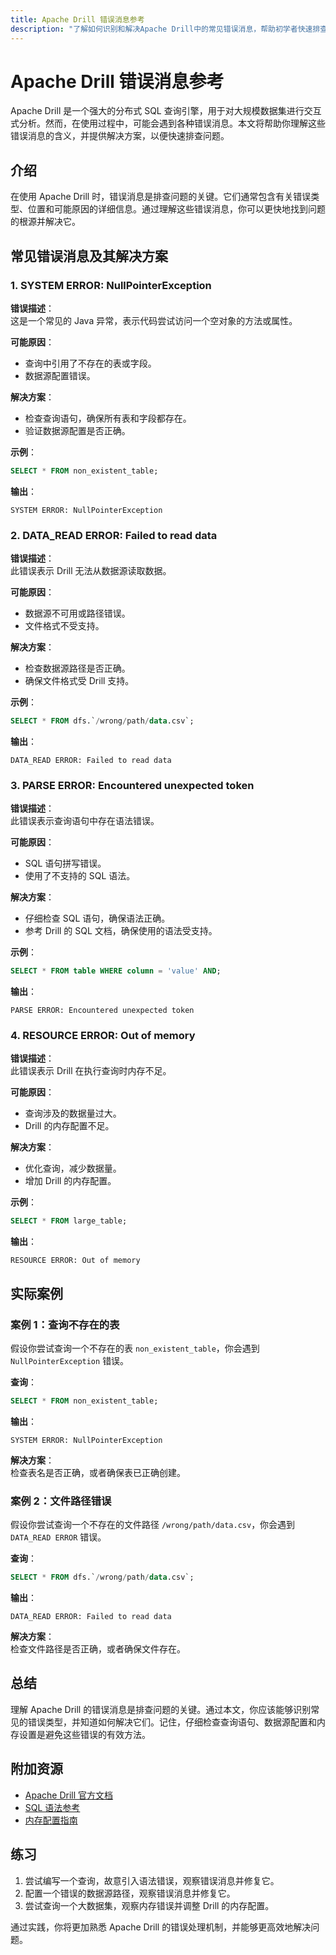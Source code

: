 ```yaml
---
title: Apache Drill 错误消息参考
description: "了解如何识别和解决Apache Drill中的常见错误消息，帮助初学者快速排查问题。"
---
```


# Apache Drill 错误消息参考

Apache Drill 是一个强大的分布式 SQL 查询引擎，用于对大规模数据集进行交互式分析。然而，在使用过程中，可能会遇到各种错误消息。本文将帮助你理解这些错误消息的含义，并提供解决方案，以便快速排查问题。

## 介绍

在使用 Apache Drill 时，错误消息是排查问题的关键。它们通常包含有关错误类型、位置和可能原因的详细信息。通过理解这些错误消息，你可以更快地找到问题的根源并解决它。

## 常见错误消息及其解决方案

### 1. **SYSTEM ERROR: NullPointerException**

**错误描述**：  
这是一个常见的 Java 异常，表示代码尝试访问一个空对象的方法或属性。

**可能原因**：  
- 查询中引用了不存在的表或字段。
- 数据源配置错误。

**解决方案**：  
- 检查查询语句，确保所有表和字段都存在。
- 验证数据源配置是否正确。

**示例**：
```sql
SELECT * FROM non_existent_table;
```
**输出**：
```
SYSTEM ERROR: NullPointerException
```

### 2. **DATA_READ ERROR: Failed to read data**

**错误描述**：  
此错误表示 Drill 无法从数据源读取数据。

**可能原因**：  
- 数据源不可用或路径错误。
- 文件格式不受支持。

**解决方案**：  
- 检查数据源路径是否正确。
- 确保文件格式受 Drill 支持。

**示例**：
```sql
SELECT * FROM dfs.`/wrong/path/data.csv`;
```
**输出**：
```
DATA_READ ERROR: Failed to read data
```

### 3. **PARSE ERROR: Encountered unexpected token**

**错误描述**：  
此错误表示查询语句中存在语法错误。

**可能原因**：  
- SQL 语句拼写错误。
- 使用了不支持的 SQL 语法。

**解决方案**：  
- 仔细检查 SQL 语句，确保语法正确。
- 参考 Drill 的 SQL 文档，确保使用的语法受支持。

**示例**：
```sql
SELECT * FROM table WHERE column = 'value' AND;
```
**输出**：
```
PARSE ERROR: Encountered unexpected token
```

### 4. **RESOURCE ERROR: Out of memory**

**错误描述**：  
此错误表示 Drill 在执行查询时内存不足。

**可能原因**：  
- 查询涉及的数据量过大。
- Drill 的内存配置不足。

**解决方案**：  
- 优化查询，减少数据量。
- 增加 Drill 的内存配置。

**示例**：
```sql
SELECT * FROM large_table;
```
**输出**：
```
RESOURCE ERROR: Out of memory
```

## 实际案例

### 案例 1：查询不存在的表

假设你尝试查询一个不存在的表 `non_existent_table`，你会遇到 `NullPointerException` 错误。

**查询**：
```sql
SELECT * FROM non_existent_table;
```

**输出**：
```
SYSTEM ERROR: NullPointerException
```

**解决方案**：  
检查表名是否正确，或者确保表已正确创建。

### 案例 2：文件路径错误

假设你尝试查询一个不存在的文件路径 `/wrong/path/data.csv`，你会遇到 `DATA_READ ERROR` 错误。

**查询**：
```sql
SELECT * FROM dfs.`/wrong/path/data.csv`;
```

**输出**：
```
DATA_READ ERROR: Failed to read data
```

**解决方案**：  
检查文件路径是否正确，或者确保文件存在。

## 总结

理解 Apache Drill 的错误消息是排查问题的关键。通过本文，你应该能够识别常见的错误类型，并知道如何解决它们。记住，仔细检查查询语句、数据源配置和内存设置是避免这些错误的有效方法。

## 附加资源

- [Apache Drill 官方文档](https://drill.apache.org/docs/)
- [SQL 语法参考](https://drill.apache.org/docs/sql-reference/)
- [内存配置指南](https://drill.apache.org/docs/configuring-drill-memory/)

## 练习

1. 尝试编写一个查询，故意引入语法错误，观察错误消息并修复它。
2. 配置一个错误的数据源路径，观察错误消息并修复它。
3. 尝试查询一个大数据集，观察内存错误并调整 Drill 的内存配置。

通过实践，你将更加熟悉 Apache Drill 的错误处理机制，并能够更高效地解决问题。